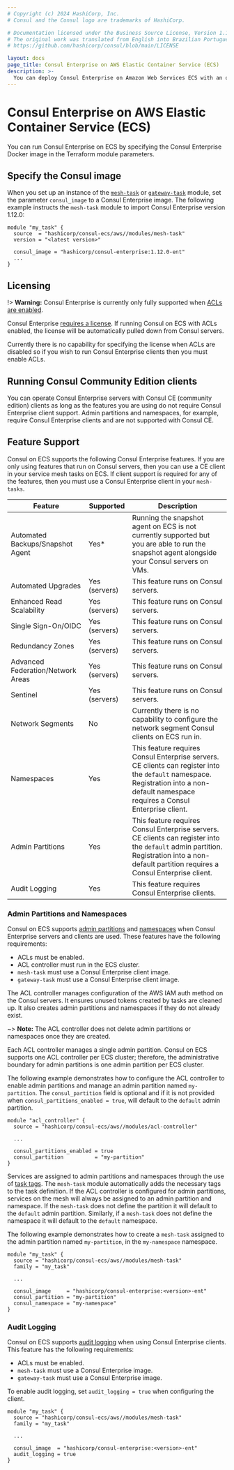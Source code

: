 ```yaml
---
# Copyright (c) 2024 HashiCorp, Inc.
# Consul and the Consul logo are trademarks of HashiCorp.

# Documentation licensed under the Business Source License, Version 1.1.
# The original work was translated from English into Brazilian Portuguese.
# https://github.com/hashicorp/consul/blob/main/LICENSE

layout: docs
page_title: Consul Enterprise on AWS Elastic Container Service (ECS)
description: >-
  You can deploy Consul Enterprise on Amazon Web Services ECS with an official Docker image. Learn about supported Enterprise features, including requirements for admin partitions, namespaces, and audit logging.
---
```


# Consul Enterprise on AWS Elastic Container Service (ECS)

You can run Consul Enterprise on ECS by specifying the Consul Enterprise Docker image in the Terraform module parameters.

## Specify the Consul image

When you set up an instance of the [`mesh-task`](https://registry.terraform.io/modules/hashicorp/consul-ecs/aws/latest/submodules/mesh-task) or [`gateway-task`](https://registry.terraform.io/modules/hashicorp/consul-ecs/aws/latest/submodules/gateway-task) module,
set the parameter `consul_image` to a Consul Enterprise image. The following example instructs the `mesh-task` module to import Consul Enterprise version 1.12.0:

```hcl
module "my_task" {
  source  = "hashicorp/consul-ecs/aws//modules/mesh-task"
  version = "<latest version>"

  consul_image = "hashicorp/consul-enterprise:1.12.0-ent"
  ...
}
```

## Licensing

!> **Warning:** Consul Enterprise is currently only fully supported when [ACLs are enabled](/consul/docs/ecs/deploy/terraform#secure-configuration-requirements).

Consul Enterprise [requires a license](/consul/docs/enterprise/license). If running
Consul on ECS with ACLs enabled, the license will be automatically pulled down from Consul servers.

Currently there is no capability for specifying the license when ACLs are disabled so if you wish to
run Consul Enterprise clients then you must enable ACLs.

## Running Consul Community Edition clients

You can operate Consul Enterprise servers with Consul CE (community edition) clients as long as the features you are using do not require Consul Enterprise client support. Admin partitions and namespaces, for example, require Consul Enterprise clients and are not supported with Consul CE.

## Feature Support

Consul on ECS supports the following Consul Enterprise features.
If you are only using features that run on Consul servers, then you can use a CE client in your service mesh tasks on ECS.
If client support is required for any of the features, then you must use a Consul Enterprise client in your `mesh-tasks`.

| Feature                           | Supported     | Description                                                                                                                                                                                  |
|-----------------------------------|---------------|----------------------------------------------------------------------------------------------------------------------------------------------------------------------------------------------|
| Automated Backups/Snapshot Agent  | Yes\*          | Running the snapshot agent on ECS is not currently supported but you are able to run the snapshot agent alongside your Consul servers on VMs.                                                |
| Automated Upgrades                | Yes (servers) | This feature runs on Consul servers.                                                                                                                                                         |
| Enhanced Read Scalability         | Yes (servers) | This feature runs on Consul servers.                                                                                                                                                         |
| Single Sign-On/OIDC               | Yes (servers) | This feature runs on Consul servers.                                                                                                                                                         |
| Redundancy Zones                  | Yes (servers) | This feature runs on Consul servers.                                                                                                                                                         |
| Advanced Federation/Network Areas | Yes (servers) | This feature runs on Consul servers.                                                                                                                                                         |
| Sentinel                          | Yes (servers) | This feature runs on Consul servers.                                                                                                                                                         |
| Network Segments                  | No            | Currently there is no capability to configure the network segment Consul clients on ECS run in.                                                                                              |
| Namespaces                        | Yes           | This feature requires Consul Enterprise servers. CE clients can register into the `default` namespace. Registration into a non-default namespace requires a Consul Enterprise client.       |
| Admin Partitions                  | Yes           | This feature requires Consul Enterprise servers. CE clients can register into the `default` admin partition. Registration into a non-default partition requires a Consul Enterprise client. |
| Audit Logging                     | Yes           | This feature requires Consul Enterprise clients.                                                                                                                                             |

### Admin Partitions and Namespaces

Consul on ECS supports [admin partitions](/consul/docs/multi-tenant/admin-partition) and [namespaces](/consul/docs/multi-tenant/namespace) when Consul Enterprise servers and clients are used. These features have the following requirements:

- ACLs must be enabled.
- ACL controller must run in the ECS cluster.
- `mesh-task` must use a Consul Enterprise client image.
- `gateway-task` must use a Consul Enterprise client image.

The ACL controller manages configuration of the AWS IAM auth method on the Consul servers. It
ensures unused tokens created by tasks are cleaned up. It also creates admin partitions and
namespaces if they do not already exist.

~> **Note:** The ACL controller does not delete admin partitions or namespaces once they are created.

Each ACL controller manages a single admin partition. Consul on ECS supports one ACL controller per ECS cluster;
therefore, the administrative boundary for admin partitions is one admin partition per ECS cluster.

The following example demonstrates how to configure the ACL controller to enable admin partitions
and manage an admin partition named `my-partition`. The `consul_partition` field is optional and if it
is not provided when `consul_partitions_enabled = true`, will default to the `default` admin partition.

<CodeBlockConfig highlight="6-7">

```hcl
module "acl_controller" {
  source = "hashicorp/consul-ecs/aws//modules/acl-controller"

  ...

  consul_partitions_enabled = true
  consul_partition          = "my-partition"
}
```

</CodeBlockConfig>

Services are assigned to admin partitions and namespaces through the use of [task tags](/consul/docs/ecs/deploy/manual#configure-task-tags).
The `mesh-task` module automatically adds the necessary tags to the task definition.
If the ACL controller is configured for admin partitions, services on the mesh will
always be assigned to an admin partition and namespace. If the `mesh-task` does not define
the partition it will default to the `default` admin partition. Similarly, if a `mesh-task` does
not define the namespace it will default to the `default` namespace.

The following example demonstrates how to create a `mesh-task` assigned to the admin partition named
`my-partition`, in the `my-namespace` namespace.

<CodeBlockConfig highlight="7-9">

```hcl
module "my_task" {
  source = "hashicorp/consul-ecs/aws//modules/mesh-task"
  family = "my_task"

  ...

  consul_image     = "hashicorp/consul-enterprise:<version>-ent"
  consul_partition = "my-partition"
  consul_namespace = "my-namespace"
}
```

</CodeBlockConfig>

### Audit Logging

Consul on ECS supports [audit logging](/consul/docs/monitor/log/audit) when using Consul Enterprise clients.
This feature has the following requirements:

- ACLs must be enabled.
- `mesh-task` must use a Consul Enterprise image.
- `gateway-task` must use a Consul Enterprise image.

To enable audit logging, set `audit_logging = true` when configuring the client.

<CodeBlockConfig highlight="7-8">

```hcl
module "my_task" {
  source = "hashicorp/consul-ecs/aws//modules/mesh-task"
  family = "my_task"

  ...

  consul_image  = "hashicorp/consul-enterprise:<version>-ent"
  audit_logging = true
}
```

</CodeBlockConfig>
